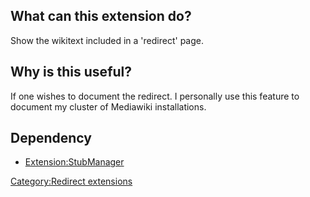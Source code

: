 {{Extension
|name        = ShowRedirectPageText
|status      = beta
|type        = page action
|author      = [[user:jldupont]]
|image       =
|version     = 1.0.0
|update      =
|mediawiki   = tested on 1.10
|download    = [http://mediawiki.googlecode.com/svn/tags/ShowRedirectPageText/ SVN]
|readme      =
|changelog   =
|description = 
|parameters  =
|rights      =
|example     =
}}

== What can this extension do? ==
Show the wikitext included in a 'redirect' page.

== Why is this useful? ==
If one wishes to document the redirect. I personally use this feature to document my cluster of Mediawiki installations.

== Dependency ==
* [[Extension:StubManager]]

{{Pear|ShowRedirectPageText}}

[[Category:Redirect extensions]]